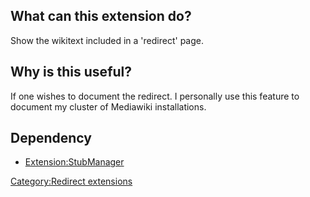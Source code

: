 {{Extension
|name        = ShowRedirectPageText
|status      = beta
|type        = page action
|author      = [[user:jldupont]]
|image       =
|version     = 1.0.0
|update      =
|mediawiki   = tested on 1.10
|download    = [http://mediawiki.googlecode.com/svn/tags/ShowRedirectPageText/ SVN]
|readme      =
|changelog   =
|description = 
|parameters  =
|rights      =
|example     =
}}

== What can this extension do? ==
Show the wikitext included in a 'redirect' page.

== Why is this useful? ==
If one wishes to document the redirect. I personally use this feature to document my cluster of Mediawiki installations.

== Dependency ==
* [[Extension:StubManager]]

{{Pear|ShowRedirectPageText}}

[[Category:Redirect extensions]]